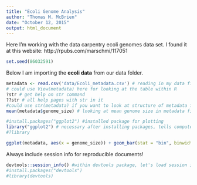 ```yaml
---
title: "Ecoli Genome Analysis"
author: "Thomas M. McBrien"
date: "October 12, 2015"
output: html_document
---
```


Here I'm working with the data carpentry ecoli genomes data set. I found it at this website: http://rpubs.com/marschmi/117051


```r
set.seed(86032591)
```


Below I am importing the **ecoli data** from our data folder.

```r
metadata <- read.csv('data/Ecoli_metadata.csv') # reading in my data file into an object named 'metadata' 
# could use View(metadata) here for looking at the table within R
?str # get help on str command
??str # all help pages with str in it
#could use str(metadata) if you want to look at structure of metadata file, but don't want it in my html doc
mean(metadata$genome_size) # looking at mean genome size in metadata file
```

```r
#install.packages("ggplot2") #installed package for plotting 
library("ggplot2") # necessary after installing packages, tells computer to actually be ready to use functions
#?library
```

```r
ggplot(metadata, aes(x = genome_size)) + geom_bar(stat = "bin", binwidth=0.01) #create histogram with bins by a genome size of 0.01
```

Always include session info for reproducible documents!

```r
devtools::session_info() #within devtools package, let's load session info. Problem! We haven't installed this package yet so this will lead to an error.
#install.packages("devtools")
#library(devtools)
```